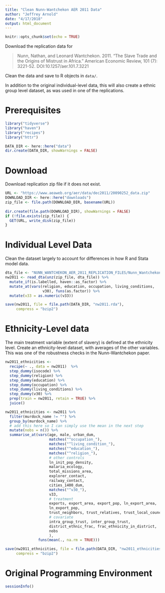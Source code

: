 ```yaml
---
title: "Clean Nunn-Wantchekon AER 2011 Data"
author: "Jeffrey Arnold"
date: "4/17/2018"
output: html_document
---
```


```r
knitr::opts_chunk$set(echo = TRUE)
```

Download the replication data for

> Nunn, Nathan, and Leonard Wantchekon. 2011. "The Slave Trade and the Origins of Mistrust in Africa." American Economic Review, 101 (7): 3221-52. DOI:10.1257/aer.101.7.3221

Clean the data and save to R objects in `data/`.

In addition to the original individual-level data, this will also create a ethnic group level dataset, as was used in one of the replications.

# Prerequisites 

```r
library("tidyverse")
library("haven")
library("recipes")
library("httr")
```

```r
DATA_DIR <- here::here("data")
dir.create(DATA_DIR, showWarnings = FALSE)
```

# Download

Download replication zip file if it does not exist.

```r
URL <- "https://www.aeaweb.org/aer/data/dec2011/20090252_data.zip"
DOWNLOAD_DIR <- here::here("downloads")
zip_file <- file.path(DOWNLOAD_DIR, basename(URL))
  
dir.create(file.path(DOWNLOAD_DIR), showWarnings = FALSE)
if (!file.exists(zip_file)) {
  GET(URL, write_disk(zip_file))  
}
```

# Individual Level Data

Clean the dataset largely to account for differences in how R and Stata model data.

```r
dta_file <- "NUNN_WANTCHEKON_AER_2011_REPLICATION_FILES/Nunn_Wantchekon_AER_2011.dta"
nw2011 <- read_dta(unz(zip_file, dta_file)) %>%
  mutate_if(is.labelled, haven::as_factor) %>%
  mutate_at(vars(religion, education, occupation, living_conditions,
                 v30), funs(as.factor)) %>%
  mutate(v33 = as.numeric(v33))
```

```r
save(nw2011, file = file.path(DATA_DIR, "nw2011.rda"),
     compress = "bzip2")
```


# Ethnicity-Level data

The main treatment variable (extent of slavery) is defined at the ethnicity level.
Create an ethnicity-level dataset, with averages of the other variables.
This was one of the robustness checks in the Nunn-Wantchekon paper.

```r
nw2011_ethnicities <- 
  recipe(~ ., data = nw2011)  %>%
  step_dummy(isocode) %>%
  step_dummy(religion) %>%
  step_dummy(education) %>%
  step_dummy(occupation) %>%
  step_dummy(living_conditions) %>%
  step_dummy(v30) %>%
  prep(train = nw2011, retain = TRUE) %>%
  juice()

nw2011_ethnicities <- nw2011 %>%
  filter(murdock_name != "") %>%
  group_by(murdock_name) %>%
  # add this here so I can simply use the mean in the next step
  mutate(nobs = n()) %>%
  summarise_at(vars(age, male, urban_dum, 
                    matches("^occupation_"),                    
                    matches("^living_condition_"),
                    matches("^education_"),
                    matches("^religion_"),
                    # other controls
                    ln_init_pop_density,
                    malaria_ecology,
                    total_missions_area,
                    explorer_contact,
                    railway_contact,
                    cities_1400_dum,
                    matches("^v30_"),
                    v33,
                    # treatment
                    exports, export_area, export_pop, ln_export_area, 
                    ln_export_pop,
                    trust_neighbors, trust_relatives, trust_local_council,
                    # covariate
                    intra_group_trust, inter_group_trust,
                    district_ethnic_frac, frac_ethnicity_in_district,
                    nobs
                    ),
               funs(mean(., na.rm = TRUE)))

```

```r
save(nw2011_ethnicities, file = file.path(DATA_DIR, "nw2011_ethnicities.rda"),
     compress = "bzip2")
```

# Original Programming Environment

```r
sessionInfo()
```
